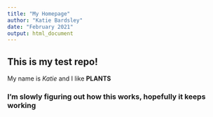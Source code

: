 ```yaml
---
title: "My Homepage"
author: "Katie Bardsley"
date: "February 2021"
output: html_document
---
```


## This is my test repo!

My name is *Katie* and I like **PLANTS**

### I'm slowly figuring out how this works, hopefully it keeps working